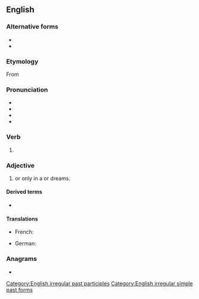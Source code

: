 ==English==

===Alternative forms===
* {{l|en|dreamed}}
* {{l|en|drempt}}

===Etymology===
From {{suffix|en|dream|t}}

===Pronunciation===
* {{IPA|en|/ˈdɹɛm(p)t/}}
* {{audio|en|en-us-dreamt.ogg|Audio (US)}}
* {{audio|en|EN-AU ck1 dreamt.ogg|Audio (AU)}}
* {{rhymes|en|ɛmt|s=1}}

===Verb===
{{head|en|verb form}}

# {{lb|en|British|New England|AAVE|Ireland|Australia|New Zealand|alternative in|_|Canada}} {{en-past of|dream}}

===Adjective===
{{en-adj|-}}

# {{l|en|imagined|Imagined}} or only {{l|en|extant}} in a {{l|en|dream}} or dreams.

====Derived terms====
{{top3}}
* {{l|en|undreamt}}
{{bottom}}

====Translations====
{{trans-top|imagined or only extant in a dream}}
* French: {{t+|fr|rêvé|m}}
{{trans-mid}}
* German: {{t+|de|geträumt}}
{{trans-bottom}}

===Anagrams===
* {{anagrams|en|a=ademrt|dermat-|marted}}

[[Category:English irregular past participles]]
[[Category:English irregular simple past forms]]